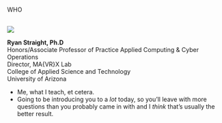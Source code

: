 #  {#who data-menu-title="Introduction" background="#9EABAE" background-image="assets/lab.png" background-size="35%" background-position="right 5% top 5%"}

[WHO]{.r-fit-text}

##  {#ryan-straight .smaller data-menu-title="Ryan Straight"}

![](assets/profile.jpg){fig-align="center"}

**Ryan Straight, Ph.D**\
Honors/Associate Professor of Practice Applied Computing & Cyber Operations\
Director, MA{VR}X Lab\
College of Applied Science and Technology\
University of Arizona

::: notes
-   Me, what I teach, et cetera.
-   Going to be introducing you to a *lot* today, so you'll leave with more questions than you probably came in with and I *think* that's usually the better result.
:::
